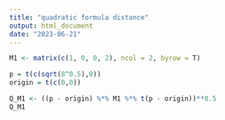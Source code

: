 ---
title: "quadratic formula distance"
output: html_document
date: "2023-06-21"
---

```{r}
M1 <- matrix(c(1, 0, 0, 2), ncol = 2, byrow = T)

p = t(c(sqrt(8^0.5),0))
origin = t(c(0,0))

Q_M1 <- ((p - origin) %*% M1 %*% t(p - origin))**0.5
Q_M1


```


